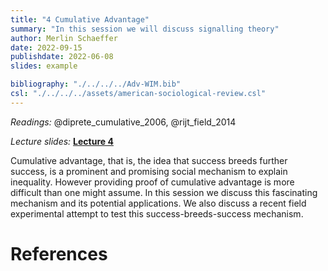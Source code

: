 ```yaml
---
title: "4 Cumulative Advantage"
summary: "In this session we will discuss signalling theory"
author: Merlin Schaeffer
date: 2022-09-15
publishdate: 2022-06-08
slides: example

bibliography: "./../../../Adv-WIM.bib"
csl: "./../../../assets/american-sociological-review.csl"
---
```


*Readings:* @diprete_cumulative_2006, @rijt_field_2014

*Lecture slides:* [**Lecture 4**](/Sessions/1-Intro/1-Intro.html)

<!-- ![](/Sessions/1-Correlation-n-Regression/1-Correlation-n-Regression_files/figure-html/min_resid-1.png) -->

Cumulative advantage, that is, the idea that success breeds further success, is a prominent and promising social mechanism to explain inequality. However providing proof of cumulative advantage is more difficult than one might assume. In this session we discuss this fascinating mechanism and its potential applications. We also discuss a recent field experimental attempt to test this success-breeds-success mechanism.

# References